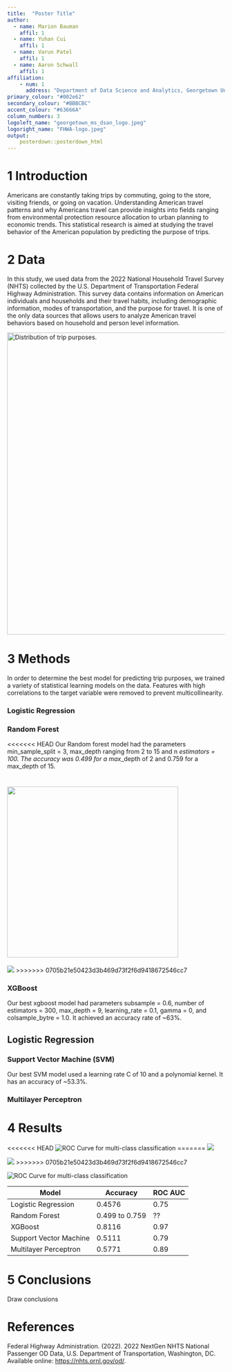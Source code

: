 ```yaml
---
title:  "Poster Title"
author:
  - name: Marion Bauman
    affil: 1
  - name: Yuhan Cui
    affil: 1
  - name: Varun Patel
    affil: 1
  - name: Aaron Schwall
    affil: 1
affiliation:
    - num: 1
      address: "Department of Data Science and Analytics, Georgetown University"
primary_colour: "#002e62"
secondary_colour: "#BBBCBC"
accent_colour: "#63666A"
column_numbers: 3
logoleft_name: "georgetown_ms_dsan_logo.jpeg"
logoright_name: "FHWA-logo.jpeg"
output:
    posterdown::posterdown_html
---
```


# 1 Introduction

Americans are constantly taking trips by commuting, going to the store, visiting friends, or going on vacation. Understanding American travel patterns and why Americans travel can provide insights into fields ranging from environmental protection resource allocation to urban planning to economic trends. This statistical research is aimed at studying the travel behavior of the American population by predicting the purpose of trips.

# 2 Data

In this study, we used data from the 2022 National Household Travel Survey (NHTS) collected by the U.S. Department of Transportation Federal Highway Administration. This survey data contains information on American individuals and households and their travel habits, including demographic information, modes of transportation, and the purpose for travel. It is one of the only data sources that allows users to analyze American travel behaviors based on household and person level information.

<img src="trip-purpose-distribution.png" alt="Distribution of trip purposes." width="1200" height="700"/>

# 3 Methods

In order to determine the best model for predicting trip purposes, we trained a variety of statistical learning models on the data. Features with high correlations to the target variable were removed to prevent multicollinearity.

### Logistic Regression

### Random Forest

<<<<<<< HEAD
Our Random forest model had the parameters min_sample_split = 3, max_depth ranging from 2 to 15 and n *estimators = 100. The accuracy was 0.499 for a max*\_depth of 2 and 0.759 for a max_depth of 15.

![](Randomforest max depth vs test accuracy plot.png){width="396"}
=======
<img src="feature-importances.png">
>>>>>>> 0705b21e50423d3b469d73f2f6d9418672546cc7

### XGBoost

Our best xgboost model had parameters subsample = 0.6, number of estimators = 300, max_depth = 9, learning_rate = 0.1, gamma = 0, and colsample_bytre = 1.0. It achieved an accuracy rate of \~63%.

## Logistic Regression

### Support Vector Machine (SVM)

Our best SVM model used a learning rate C of 10 and a polynomial kernel. It has an accuracy of \~53.3%.

### Multilayer Perceptron

# 4 Results

<<<<<<< HEAD
<img src="model-performance-by-class.png" alt="ROC Curve for multi-class classification"/>
=======
<img src="model-prediction-certainty-by-class.png">

<img src="model-performance-by-class.png">
>>>>>>> 0705b21e50423d3b469d73f2f6d9418672546cc7

<img src="roc-auc.png" alt="ROC Curve for multi-class classification"/>

| Model                  | Accuracy       | ROC AUC |
|------------------------|----------------|---------|
| Logistic Regression    | 0.4576         | 0.75    |
| Random Forest          | 0.499 to 0.759 | ??      |
| XGBoost                | 0.8116         | 0.97    |
| Support Vector Machine | 0.5111         | 0.79    |
| Multilayer Perceptron  | 0.5771         | 0.89    |

# 5 Conclusions

Draw conclusions

# References

Federal Highway Administration. (2022). 2022 NextGen NHTS National Passenger OD Data, U.S. Department of Transportation, Washington, DC. Available online: <https://nhts.ornl.gov/od/>.

